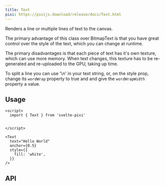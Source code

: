 ```yaml
---
title: Text
pixi: https://pixijs.download/release/docs/Text.html
---
```



Renders a line or multiple lines of text to the canvas.

The primary advantage of this class over BitmapText is that you have great control over the style of the text, which you can change at runtime.

The primary disadvantages is that each piece of text has it's own texture, which can use more memory. When text changes, this texture has to be re-generated and re-uploaded to the GPU, taking up time.

To split a line you can use '\n' in your text string, or, on the style prop, change its `wordWrap` property to true and and give the `wordWrapWidth` property a value.

## Usage

```svelte live
<script>
  import { Text } from 'svelte-pixi'


</script>

<Text
  text="Hello World"
  anchor={0.5}
  style={{
    fill: 'white',
  }}
/>
```

## API

<ComponentAPI component="Text.svelte" />
